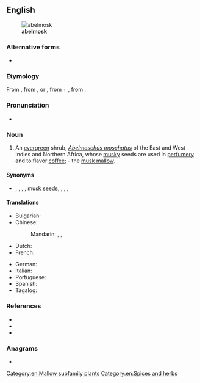==English==
[[File:Abelmoschus moschatus Plant.jpg|thumb|'''abelmosk''']]

===Alternative forms===
* {{l|en|abelmusk}}

===Etymology===
From {{der|en|NL.|Abelmoschus|abelmoschus}}, from {{der|en|ar|أَبُو المِسْك||father of musk}}, or {{m|ar|حَبّ المِسْك||grain of musk}}, from {{m|ar|حَبّ||grain}} + {{m|ar|مِسْك}}, from {{der|en|fa|مشک|tr=mošk}}.

===Pronunciation===
* {{a|US}} {{IPA|/ˈeɪ.bəlˌmɑsk/|lang=en}}

===Noun===
{{en-noun}}

# An [[evergreen]] shrub, ''[[Abelmoschus moschatus]]'' of the East and West Indies and Northern Africa, whose [[musky]] seeds are used in [[perfumery]] and to flavor [[coffee]]; - the [[musk mallow]].

====Synonyms====
* {{sense|Abelmoschus moschatus}} {{vern|ambrette seeds}}, {{vern|annual hibiscus}}, {{vern|muskdana}}, {{vern|musk okra}}, [[musk seed]]s, {{vern|ornamental okra}}, {{vern|rose mallow seeds}}, {{vern|tropical jewel hibiscus}}, {{vern|Yorka okra}}

====Translations====
{{trans-top|evergreen shrub}}
* Bulgarian: {{t|bg|мускусен слез}}
* Chinese:
*: Mandarin: {{t|cmn|黄葵|tr=huángkuí|sc=Hani}}, {{t|cmn|麝香槿|tr=shèxiāngjǐn|sc=Hani}}, {{t|cmn|香葵|tr=xiāngkuí|sc=Hani}}
* Dutch: {{t|nl|abelmos|m}}
* French: {{t+|fr|ambrette|f}}
{{trans-mid}}
* German: {{t+|de|Abelmoschus|m}}
* Italian: {{t|it|abelmosco|m}}
* Portuguese: {{t|pt|abelmosco|m}}
* Spanish: {{t+|es|abelmosco|m}}
* Tagalog: {{t|tl|kastuli|sc=Hani}}
{{trans-bottom}}

===References===
* {{pedia|Abelmoschus moschatus|i=1}}
* {{specieslite|Abelmoschus moschatus|i=1}}
* {{comcatlite|Abelmoschus moschatus|i=1}}

===Anagrams===
* {{anagrams|en|smokable}}

[[Category:en:Mallow subfamily plants]]
[[Category:en:Spices and herbs]]